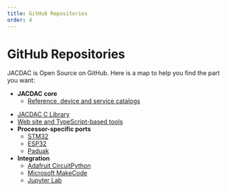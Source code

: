```yaml
---
title: GitHub Repositories
order: 4
---
```


# GitHub Repositories

JACDAC is Open Source on GitHub. Here is a map to help you find the part you want:

- **JACDAC core**
  - [Reference, device and service catalogs](https://github.com/microsoft/jacdac)

<GithubRepositoryCard repo="microsoft/jacdac" />

  - [JACDAC C Library](https://github.com/microsoft/jacdac-c)
  - [Web site and TypeScript-based tools](https://github.com/jacdac-ts/)
- **Processor-specific ports**
  - [STM32](https://github.com/microsoft/jacdac-stm32x0)
  - [ESP32](https://github.com/microsoft/jacdac-esp32)
  - [Paduak](https://github.com/microsoft/jacdac-padauk)
- **Integration**
   - [Adafruit CircuitPython](https://github.com/microsoft/jacdac-circuitpython)
   - [Microsoft MakeCode](https://github.com/microsoft/pxt-jacdac-services) 
   - [Jupyter Lab](https://github.com/microsoft/jupyter-jacdac)